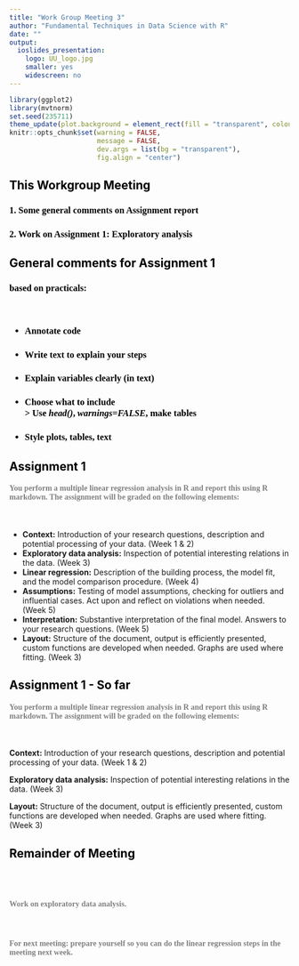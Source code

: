 ```yaml
---
title: "Work Group Meeting 3"
author: "Fundamental Techniques in Data Science with R"
date: ""
output:
  ioslides_presentation:
    logo: UU_logo.jpg
    smaller: yes
    widescreen: no
---
```


<style>
h2{
  color: black;
}

h3{
  color: black;
  font-family: "Rockwell";
  text-align: left;
}

h4{
  color: grey;
  font-family: "Rockwell";
  text-align: left;
}

.forceBreak { -webkit-column-break-after: always; break-after: column; }

#centertext{
color: black;
text-align: center;
font-size: 35px; 
line-height:1.5em;
}

#othertext{
color: black;
text-align: left;
font-size: 20px; 
line-height:1.5em;
}

#thirdtext{
color: black;
text-align: left;
font-size: 28px; 
line-height:1em;
}


</style>

```r
library(ggplot2)
library(mvtnorm)
set.seed(235711)
theme_update(plot.background = element_rect(fill = "transparent", colour = NA))
knitr::opts_chunk$set(warning = FALSE, 
                      message = FALSE, 
                      dev.args = list(bg = "transparent"), 
                      fig.align = "center")
```


## This Workgroup Meeting

<h3> 1\. Some general comments on Assignment report </h3>
<h3> 2\. Work on Assignment 1: Exploratory analysis </h3>


## General comments for Assignment 1

<h3> based on practicals: </h3>

<br>

<h3> - Annotate code </h3>
<h3> - Write text to explain your steps </h3>
<h3> - Explain variables clearly (in text) </h3>
<h3> - Choose what to include <br> <tab> \> Use *head()*, *warnings=FALSE*, make tables </h3>
<h3> - Style plots, tables, text </h3>

## Assignment 1

<h4>You perform a multiple linear regression analysis in R and report this using R markdown. The assignment will be graded on the following elements:</h4><br>

-	<b>Context:</b> Introduction of your research questions, description and potential processing of your data. (Week 1 & 2) 
- <b>Exploratory data analysis:</b> Inspection of potential interesting relations in the data. (Week 3)
-	<b>Linear regression:</b> Description of the building process, the model fit, and the model comparison procedure. (Week 4)
-	<b>Assumptions:</b> Testing of model assumptions, checking for outliers and influential cases. Act upon and reflect on violations when needed. (Week 5)
-	<b>Interpretation:</b> Substantive interpretation of the final model. Answers to your research questions. (Week 5)
-	<b>Layout:</b> Structure of the document, output is efficiently presented, custom functions are developed when needed. Graphs are used where fitting. (Week 3)


## Assignment 1 - So far

<h4>You perform a multiple linear regression analysis in R and report this using R markdown. The assignment will be graded on the following elements:</h4><br>

<b>Context:</b> Introduction of your research questions, description and potential processing of your data. (Week 1 & 2) <br>

<b>Exploratory data analysis:</b> Inspection of potential interesting relations in the data. (Week 3)

<b>Layout:</b> Structure of the document, output is efficiently presented, custom functions are developed when needed. Graphs are used where fitting. (Week 3)

## Remainder of Meeting

<br><br>
<h4> Work on exploratory data analysis. </h4>

<br>
<h4> For next meeting: prepare yourself so you can do the linear regression steps in the meeting next week. </h4>

